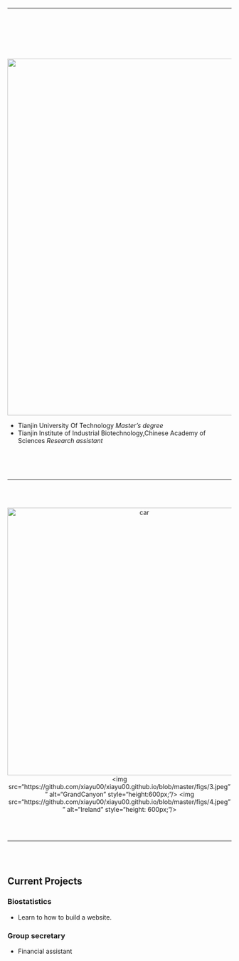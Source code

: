 ----

<script>
  (function(i,s,o,g,r,a,m){i['GoogleAnalyticsObject']=r;i[r]=i[r]||function(){
  (i[r].q=i[r].q||[]).push(arguments)},i[r].l=1*new Date();a=s.createElement(o),
  m=s.getElementsByTagName(o)[0];a.async=1;a.src=g;m.parentNode.insertBefore(a,m)
  })(window,document,'script','https://www.google-analytics.com/analytics.js','ga');

  ga('create', 'UA-85450191-1', 'auto');
  ga('send', 'pageview');

</script>
<br/><br/><br/><br/>
<div class="row">
<div class="col-xs-12 col-sm-5 text-center">
<br/>
<img src="https://github.com/xiayu00/xiayu00.github.io/blob/master/figs/1.jpeg" style="width:800px;" align = "top"/> 
</div>
<div class="col-xs-12 col-sm-7">

* Tianjin University Of Technology *Master's degree*
* Tianjin Institute of Industrial Biotechnology,Chinese Academy of Sciences *Research assistant*


</div>
</div>


<br/><br/><br/>

***

<br/><br/>

<center>
<div class="scroll">
<img src="https://github.com/xiayu00/xiayu00.github.io/blob/master/figs/2.jpeg" alt="car" style="height:600px;"/>
<img src="https://github.com/xiayu00/xiayu00.github.io/blob/master/figs/3.jpeg"" alt="GrandCanyon" style="height:600px;"/>
<img src="https://github.com/xiayu00/xiayu00.github.io/blob/master/figs/4.jpeg"" alt="Ireland" style="height: 600px;"/></div>
</center>

<br/><br/>

***
<br/><br/>

## Current Projects

### Biostatistics

* Learn to how to build a website.


### Group secretary

* Financial assistant
